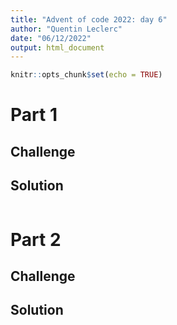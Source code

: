 ```yaml
---
title: "Advent of code 2022: day 6"
author: "Quentin Leclerc"
date: "06/12/2022"
output: html_document
---
```


```r
knitr::opts_chunk$set(echo = TRUE)
```

# Part 1

## Challenge



## Solution



```r


```







# Part 2

## Challenge



## Solution


```r


```

